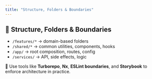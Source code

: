 ```yaml
---
title: "Structure, Folders & Boundaries"
---
```


## 🏢 Structure, Folders & Boundaries

- `/features/*` → domain-based folders
- `/shared/*` → common utilities, components, hooks
- `/app/` → root composition, routes, config
- `/services/` → API, side effects, logic

📌 Use tools like **Turborepo**, **Nx**, **ESLint boundaries**, and **Storybook** to enforce architecture in practice.